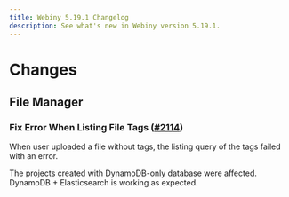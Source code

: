 ```yaml
---
title: Webiny 5.19.1 Changelog
description: See what's new in Webiny version 5.19.1.
---
```


# Changes

## File Manager

### Fix Error When Listing File Tags ([#2114](https://github.com/webiny/webiny-js/pull/2114))

When user uploaded a file without tags, the listing query of the tags failed with an error.

The projects created with DynamoDB-only database were affected. DynamoDB + Elasticsearch is working as expected.
